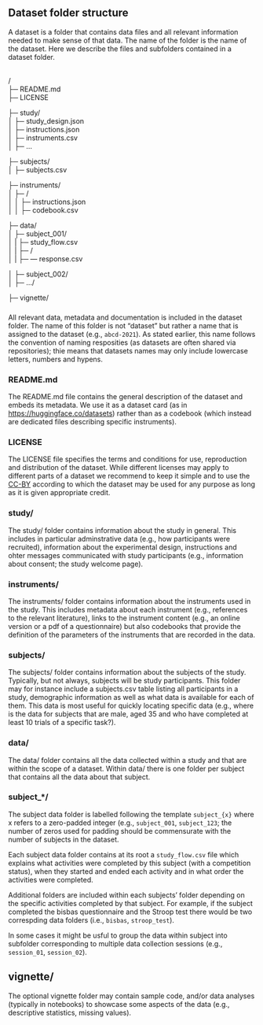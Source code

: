 ## Dataset folder structure


A dataset is a folder that contains data files and all relevant information needed to make sense of that data. The name of the folder is the name of the dataset. Here we describe the files and subfolders contained in a dataset folder.




::: {.callout title="General structure of a dataset"}

<br> 
<dataset>/<br> 
├─ README.md<br> 
├─ LICENSE<br> 

├─ study/<br> 
│ ├─ study_design.json<br> 
│ ├─ instructions.json<br> 
│ ├─ instruments.csv<br> 
│ ├─ ...<br> 


├─ subjects/<br> 
│ ├─ subjects.csv<br> 

├─ instruments/<br> 
│ ├─ <activity>/<br> 
│ │ ├─ instructions.json<br> 
│ │ ├─ codebook.csv<br> 

├─ data/<br> 
│ ├─ subject_001/<br> 
│ | ├─ study_flow.csv<br> 
│ | ├─ <activity>/<br> 
│ | ├─ --- response.csv

│ ├─ subject_002/<br> 
│ ├─ .../<br> 

├─ vignette/<br>

:::






### <Dataset>

All relevant data, metadata and documentation is included in the dataset folder. The name of this folder is not "dataset" but rather a name that is assigned to the dataset (e.g., `abcd-2021`). As stated earlier, this name follows the convention of naming resposities (as datasets are often shared via repositories); thie means that datasets names may only include lowercase letters, numbers and hypens.


### README.md

The README.md file contains the general description of the dataset and embeds its metadata. We use it as a dataset card (as in [https://huggingface.co/datasets](HuggingFace)) rather than as a codebook (which instead are dedicated files describing specific instruments).


### LICENSE

The LICENSE file specifies the terms and conditions for use, reproduction and distribution of the dataset. While different licenses may apply to different parts of a dataset we recommend to keep it simple and to use the [CC-BY](https://creativecommons.org/licenses/by/4.0/) according to which the dataset may be used for any purpose as long as it is given appropriate credit.


### study/

The study/ folder contains information about the study in general. This includes in particular adminstrative data (e.g., how participants were recruited), information about the experimental design, instructions and ohter messages communicated with study participants (e.g., information about consent; the study welcome page).


### instruments/

The instruments/ folder contains information about the instruments used in the study. This includes metadata about each instrument (e.g., references to the relevant literature), links to the instrument content (e.g., an online version or a pdf of a questionnaire) but also codebooks that provide the definition of the parameters of the instruments that are recorded in the data.


### subjects/

The subjects/ folder contains information about the subjects of the study. Typically, but not always, subjects will be study participants. This folder may for instance include a subjects.csv table listing all participants in a study, demographic information as well as what data is available for each of them. This data is most useful for quickly locating specific data (e.g., where is the data for subjects that are male, aged 35 and who have completed at least 10 trials of a specific task?).


### data/

The data/ folder contains all the data collected within a study and that are within the scope of a dataset. Within data/ there is one folder per subject that contains all the data about that subject.


### subject\_\*/

The subject data folder is labelled following the template `subject_{x}` where x refers to a zero-padded integer (e.g., `subject_001`, `subject_123`; the number of zeros used for padding should be commensurate with the number of subjects in the dataset.

Each subject data folder contains at its root a `study_flow.csv` file which explains what activities were completed by this subject (with a competition status), when they started and ended each activity and in what order the activities were completed.

Additional folders are included within each subjects' folder depending on the specific activities completed by that subject. For example, if the subject completed the bisbas questionnaire and the Stroop test there would be two correspding data folders (i.e., `bisbas`, `stroop_test`).

In some cases it might be usful to group the data within subject into subfolder corresponding to multiple data collection sessions (e.g., `session_01`, `session_02`).


## vignette/

The optional vignette folder may contain sample code, and/or data analyses (typically in notebooks) to showcase some aspects of the data (e.g., descriptive statistics, missing values).





